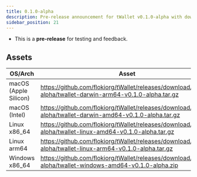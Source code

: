 ```yaml
---
title: 0.1.0-alpha
description: Pre-release announcement for tWallet v0.1.0-alpha with downloadable binaries for supported platforms.
sidebar_position: 21
---
```


- This is a **pre-release** for testing and feedback.

## Assets

| OS/Arch | Asset |
| --- | --- |
| macOS (Apple Silicon) | https://github.com/flokiorg/tWallet/releases/download/v0.1.0-alpha/twallet-darwin-arm64-v0.1.0-alpha.tar.gz |
| macOS (Intel) | https://github.com/flokiorg/tWallet/releases/download/v0.1.0-alpha/twallet-darwin-amd64-v0.1.0-alpha.tar.gz |
| Linux x86_64 | https://github.com/flokiorg/tWallet/releases/download/v0.1.0-alpha/twallet-linux-amd64-v0.1.0-alpha.tar.gz |
| Linux arm64 | https://github.com/flokiorg/tWallet/releases/download/v0.1.0-alpha/twallet-linux-arm64-v0.1.0-alpha.tar.gz |
| Windows x86_64 | https://github.com/flokiorg/tWallet/releases/download/v0.1.0-alpha/twallet-windows-amd64-v0.1.0-alpha.zip |
